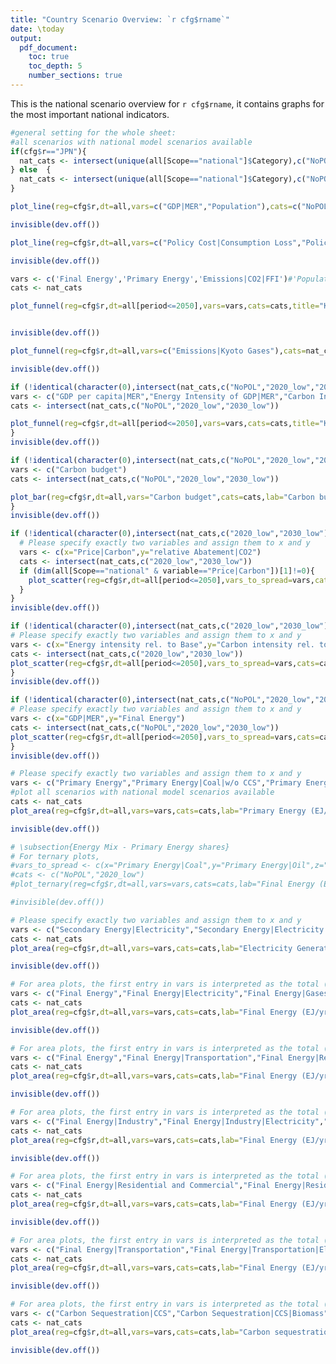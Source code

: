 ```yaml
---
title: "Country Scenario Overview: `r cfg$rname`"
date: \today
output:
  pdf_document:
    toc: true
    toc_depth: 5
    number_sections: true
---
```

  
  This is the national scenario overview for `r cfg$rname`, it contains graphs for the most important national indicators.
  
\section{National results}

\subsection{GDP and Population over time in Baseline scenarios}

```r
#general setting for the whole sheet:
#all scenarios with national model scenarios available
if(cfg$r=="JPN"){
  nat_cats <- intersect(unique(all[Scope=="national"]$Category),c("NoPOL","NPi","INDC","2020_low","2030_high"))
} else  {
  nat_cats <- intersect(unique(all[Scope=="national"]$Category),c("NoPOL","NPi","INDC","2030_low","2030_high"))
}

plot_line(reg=cfg$r,dt=all,vars=c("GDP|MER","Population"),cats=c("NoPOL"),title="Socio-Economic Indicators",file_pre="gdp_pop_line")   

invisible(dev.off())

```
\subsection{Macro economic results}

```r

plot_line(reg=cfg$r,dt=all,vars=c("Policy Cost|Consumption Loss","Policy Cost|GDP Loss"),cats=c("2030_high"),title="Policy Costs in 2030_high scenarios",file_pre="cons_gdp_loss_line")   

invisible(dev.off())

```

\subsection{Key energy system characteristics}

```r

vars <- c('Final Energy','Primary Energy','Emissions|CO2|FFI')#'Population')
cats <- nat_cats

plot_funnel(reg=cfg$r,dt=all[period<=2050],vars=vars,cats=cats,title="Key energy system characteristics",file_pre="fe_pe_co2_funnel",glob_lines=T,xlim=c(2000,2050))   


invisible(dev.off())

```

\subsection{Kyoto gas emissions over time}

```r

plot_funnel(reg=cfg$r,dt=all,vars=c("Emissions|Kyoto Gases"),cats=nat_cats,title="Kyoto gas emissions",file_pre="GHG_funnel",glob_lines=T,xlim=c(2000,2050))   

invisible(dev.off())

```

\subsection{Kaya Factors over time}

```r
if (!identical(character(0),intersect(nat_cats,c("NoPOL","2020_low","2030_low")) )){
vars <- c("GDP per capita|MER","Energy Intensity of GDP|MER","Carbon Intensity of FE","Emissions per capita")
cats <- intersect(nat_cats,c("NoPOL","2020_low","2030_low"))

plot_funnel(reg=cfg$r,dt=all[period<=2050],vars=vars,cats=cats,title="Kaya factors",file_pre="kaya_funnel",glob_lines=T,xlim=c(2000,2050))   
}
invisible(dev.off())

```

\subsection{Carbon budget}

```r
if (!identical(character(0),intersect(nat_cats,c("NoPOL","2020_low","2030_low")) )){
vars <- c("Carbon budget")
cats <- intersect(nat_cats,c("NoPOL","2020_low","2030_low"))

plot_bar(reg=cfg$r,dt=all,vars="Carbon budget",cats=cats,lab="Carbon budget (Gt CO2; 2010-2100)",file_pre="carbon_budget_bar")
}
invisible(dev.off())

```

\subsection{Elasticity of models: relative abatement as function of Carbon price}

```r
if (!identical(character(0),intersect(nat_cats,c("2020_low","2030_low")) )){
  # Please specify exactly two variables and assign them to x and y
  vars <- c(x="Price|Carbon",y="relative Abatement|CO2")
  cats <- intersect(nat_cats,c("2020_low","2030_low"))
  if (dim(all[Scope=="national" & variable=="Price|Carbon"])[1]!=0){
    plot_scatter(reg=cfg$r,dt=all[period<=2050],vars_to_spread=vars,cats=cats,title="Relative Abatement",file_pre="relAb_co2pr_scatter",xlog=T,xlim=c(10,1000))   
  }
}
invisible(dev.off())

```

\subsection{Elasticity of models: Carbon Intensity vs. Energy Intensity}

```r
if (!identical(character(0),intersect(nat_cats,c("2020_low","2030_low")) )){
# Please specify exactly two variables and assign them to x and y
vars <- c(x="Energy intensity rel. to Base",y="Carbon intensity rel. to Base")
cats <- intersect(nat_cats,c("2020_low","2030_low"))
plot_scatter(reg=cfg$r,dt=all[period<=2050],vars_to_spread=vars,cats=cats,title="Carbon Intensity vs. Energy Intensity",file_pre="ci_ei_scatter")   
}
invisible(dev.off())

```

\subsection{Final Energy over GDP}

```r
if (!identical(character(0),intersect(nat_cats,c("NoPOL","2020_low","2030_low")) )){
# Please specify exactly two variables and assign them to x and y
vars <- c(x="GDP|MER",y="Final Energy")
cats <- intersect(nat_cats,c("NoPOL","2020_low","2030_low"))
plot_scatter(reg=cfg$r,dt=all[period<=2050],vars_to_spread=vars,cats=cats,title="Socio-Economic Indicators",file_pre="gdp_fe_scatter")   
}
invisible(dev.off())

```

\subsection{Energy Mix - Primary Energy}

```r

# Please specify exactly two variables and assign them to x and y
vars <- c("Primary Energy","Primary Energy|Coal|w/o CCS","Primary Energy|Coal|w/ CCS","Primary Energy|Gas|w/o CCS","Primary Energy|Gas|w/ CCS","Primary Energy|Oil|w/o CCS","Primary Energy|Oil|w/ CCS","Primary Energy|Biomass|w/o CCS","Primary Energy|Biomass|w/ CCS","Primary Energy|Nuclear","Primary Energy|Hydro","Primary Energy|Wind","Primary Energy|Solar","Primary Energy|Geothermal","Primary Energy|Other")
#plot all scenarios with national model scenarios available
cats <- nat_cats
plot_area(reg=cfg$r,dt=all,vars=vars,cats=cats,lab="Primary Energy (EJ/yr)",file_pre="pe_area",xlim=c(2000,2050))   

invisible(dev.off())

```

```r
# \subsection{Energy Mix - Primary Energy shares}
# For ternary plots, 
#vars_to_spread <- c(x="Primary Energy|Coal",y="Primary Energy|Oil",z="Primary Energy|Non-Biomass Renewables")
#cats <- c("NoPOL","2020_low")
#plot_ternary(reg=cfg$r,dt=all,vars=vars,cats=cats,lab="Final Energy (EJ/yr)",file_pre="pe_tern",yearmax=2050)   

#invisible(dev.off())

```

\subsection{Energy Mix - Electricity}

```r

# Please specify exactly two variables and assign them to x and y
vars <- c("Secondary Energy|Electricity","Secondary Energy|Electricity|Coal|w/o CCS","Secondary Energy|Electricity|Coal|w/ CCS","Secondary Energy|Electricity|Gas|w/o CCS","Secondary Energy|Electricity|Gas|w/ CCS","Secondary Energy|Electricity|Oil","Secondary Energy|Electricity|Biomass|w/o CCS","Secondary Energy|Electricity|Biomass|w/ CCS","Secondary Energy|Electricity|Nuclear","Secondary Energy|Electricity|Hydro","Secondary Energy|Electricity|Wind","Secondary Energy|Electricity|Solar","Secondary Energy|Electricity|Geothermal","Secondary Energy|Electricity|Other")
cats <- nat_cats
plot_area(reg=cfg$r,dt=all,vars=vars,cats=cats,lab="Electricity Generation (EJ/yr)",file_pre="ele_area",xlim=c(2000,2050))   

invisible(dev.off())

```

\subsection{Energy Mix - Final Energy by carrier}

```r

# For area plots, the first entry in vars is interpreted as the total (line_plot on top)
vars <- c("Final Energy","Final Energy|Electricity","Final Energy|Gases","Final Energy|Heat","Final Energy|Hydrogen","Final Energy|Liquids","Final Energy|Other","Final Energy|Solids")
cats <- nat_cats
plot_area(reg=cfg$r,dt=all,vars=vars,cats=cats,lab="Final Energy (EJ/yr)",file_pre="fe_c_area",xlim=c(2000,2050))   

invisible(dev.off())

```

\subsection{Energy Mix - Final Energy by sector}

```r

# For area plots, the first entry in vars is interpreted as the total (line_plot on top)
vars <- c("Final Energy","Final Energy|Transportation","Final Energy|Residential and Commercial","Final Energy|Industry","Final Energy|Other Sector")
cats <- nat_cats
plot_area(reg=cfg$r,dt=all,vars=vars,cats=cats,lab="Final Energy (EJ/yr)",file_pre="fe_s_area")   

invisible(dev.off())

```

\subsection{Energy Mix - Final Energy in Industry}

```r

# For area plots, the first entry in vars is interpreted as the total (line_plot on top)
vars <- c("Final Energy|Industry","Final Energy|Industry|Electricity","Final Energy|Industry|Gases","Final Energy|Industry|Heat","Final Energy|Industry|Hydrogen","Final Energy|Industry|Liquids","Final Energy|Industry|Other","Final Energy|Industry|Solids")
cats <- nat_cats
plot_area(reg=cfg$r,dt=all,vars=vars,cats=cats,lab="Final Energy (EJ/yr)",file_pre="fe_industry_area")   

invisible(dev.off())

```

\subsection{Energy Mix - Final Energy in Residential and Commercial}

```r

# For area plots, the first entry in vars is interpreted as the total (line_plot on top)
vars <- c("Final Energy|Residential and Commercial","Final Energy|Residential and Commercial|Electricity","Final Energy|Residential and Commercial|Gases","Final Energy|Residential and Commercial|Heat","Final Energy|Residential and Commercial|Hydrogen","Final Energy|Residential and Commercial|Liquids","Final Energy|Residential and Commercial|Other", "Final Energy|Residential and Commercial|Solids")
cats <- nat_cats
plot_area(reg=cfg$r,dt=all,vars=vars,cats=cats,lab="Final Energy (EJ/yr)",file_pre="fe_buildings_area")   

invisible(dev.off())

```

\subsection{Energy Mix - Final Energy in Transportation}

```r

# For area plots, the first entry in vars is interpreted as the total (line_plot on top)
vars <- c("Final Energy|Transportation","Final Energy|Transportation|Electricity","Final Energy|Transportation|Gases","Final Energy|Transportation|Hydrogen","Final Energy|Transportation|Liquids","Final Energy|Transportation|Other")
cats <- nat_cats
plot_area(reg=cfg$r,dt=all,vars=vars,cats=cats,lab="Final Energy (EJ/yr)",file_pre="fe_transport_area")   

invisible(dev.off())

```

\subsection{Carbon sequestration - CCS}

```r

# For area plots, the first entry in vars is interpreted as the total (line_plot on top)
vars <- c("Carbon Sequestration|CCS","Carbon Sequestration|CCS|Biomass","Carbon Sequestration|CCS|Fossil")
cats <- nat_cats
plot_area(reg=cfg$r,dt=all,vars=vars,cats=cats,lab="Carbon sequestration (Mt CO2/yr)",file_pre="cs_CCS_area")   

invisible(dev.off())
```
